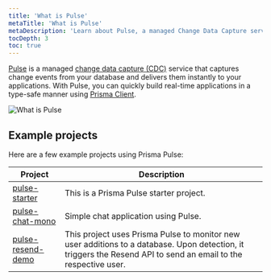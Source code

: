 ```yaml
---
title: 'What is Pulse'
metaTitle: 'What is Pulse'
metaDescription: 'Learn about Pulse, a managed Change Data Capture service that lets you build real-time applications with ease.'
tocDepth: 3
toc: true
---
```


<TopBlock>

[Pulse](https://www.prisma.io/data-platform/pulse) is a managed [change data capture (CDC)](https://en.wikipedia.org/wiki/Change_data_capture) service that captures change events from your database and delivers them instantly to your applications. With Pulse, you can quickly build real-time applications in a type-safe manner using [Prisma Client](/orm/prisma-client).

![What is Pulse](./images/what-is-pulse.png)

</TopBlock>

## Example projects

Here are a few example projects using Prisma Pulse:

| Project                                                          | Description                                                                                                                                                     |
| ---------------------------------------------------------------- | --------------------------------------------------------------------------------------------------------------------------------------------------------------- |
| [pulse-starter](https://github.com/prisma/pulse-starter)         | This is a Prisma Pulse starter project.                                                                                                                         |
| [pulse-chat-mono](https://github.com/prisma/pulse-chat-mono)     | Simple chat application using Pulse.                                                                                            |
| [pulse-resend-demo](https://github.com/prisma/pulse-resend-demo) | This project uses Prisma Pulse to monitor new user additions to a database. Upon detection, it triggers the Resend API to send an email to the respective user. |
